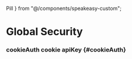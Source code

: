 Pill
} from "@/components/speakeasy-custom";


# Global Security

### cookieAuth <Pill variant="info">cookie</Pill> <Pill variant="info">apiKey</Pill> \{#cookieAuth\}